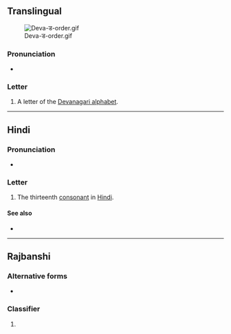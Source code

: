 {{also|ॾ|ड़|ङ|इ}}
{{character info/new}}
==Translingual==
[[File:Deva-ड-order.gif|thumb]]

===Pronunciation===
* {{IPA|/ɖə/|lang=mul}}

===Letter===
{{mul-Deva|ḍa}}

# A letter of the [[Devanagari alphabet]].

----

==Hindi==

===Pronunciation===
* {{hi-IPA|ड.}}

===Letter===
{{head|hi|letter}}

# The thirteenth [[consonant]] in [[Hindi]].

====See also====
* {{list:Devanagari script letters/hi}}

----

==Rajbanshi==

===Alternative forms===
* {{l|rjs|डा|sc=Deva|tr=ḍā}}

===Classifier===
{{head|rjs|classifier|sc=Deva|tr=ḍa}}

# {{non-gloss definition|a noun [[classifier]], suffixed after words ending in vowels or voiced consonants, except for {{lang|rjs|sc=Deva|र}}}}